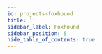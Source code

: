 ```yaml
---
id: projects-foxhound
title: ''
sidebar_label: Foxhound
sidebar_position: 5
hide_table_of_contents: true
---
```




<Banner
  goalStatement={configs.foxhound.goal_statement}
  projectTags={configs.foxhound.project_tags}
/>

<Tabs>
  <TabItem value="summary" label="Summary" default>
    <Summary
      headline={configs.foxhound.headline}
      description={configs.foxhound.description}
      level={configs.foxhound.level_of_difficulty}
      roles={configs.foxhound.roles}
    />
  </TabItem>
  </TabItem>
  <TabItem value="updates" label="Updates" default>
    <Updates />
  </TabItem>
  <TabItem value="contributors" label="Contributors">
    <Contributors />
  </TabItem>
</Tabs>
